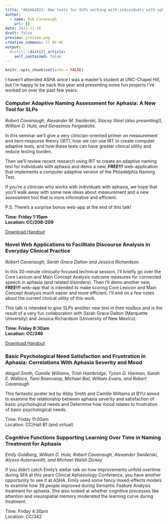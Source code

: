 ```yaml
---
title: "#ASHA2022: New tools for SLPs working with individuals with aphasia"
author:
  - name: Rob Cavanaugh
    url: {}
date: 2022-11-16
draft: false
preview: preview.png
creative_commons: CC BY-NC
output:
  distill::distill_article:
    self_contained: false
---
```


```r
knitr::opts_chunk$set(echo = FALSE)
```

I haven't attended ASHA since I was a master's student at UNC-Chapel Hill, but I'm happy to be back this year and presenting some fun projects I've worked on over the past few years.

### **Computer Adaptive Naming Assessment for Aphasia: A New Tool for SLPs**

*Robert Cavanaugh, Alexander M. Swiderski, Stacey Steel (also presenting!), William D. Hula, and Gerasimos Fergadiotis.*

In this seminar we'll give a very clinician-oriented primer on measurement and item-response theory (IRT), how we can use IRT to create computer adaptive tests, and how these tests can have greater clinical utility and reduce testing burden.

Then we'll review recent research using IRT to create an adaptive naming test for individuals with aphasia and demo a new, ***FREE!!!*** web-application that implements a computer adaptive version of the Philadelphia Naming Test.

If you're a clinician who works with individuals with aphasia, we hope that you'll walk away with some new ideas about measurement and a new assessment tool that is more informative and efficient.

P.S. There's a surprise bonus web-app at the end of this talk!

**Time: Friday 1:15pm\
Location: CC/208-209**

<a href="ASHA-CAVANAUGH-2022-PNT-HANDOUT.pdf" target="_blank">Download Handout</a>

### **Novel Web Applications to Facilitate Discourse Analysis in Everyday Clinical Practice**

*Robert Cavanaugh, Sarah Grace Dalton and Jessica Richardson.*

In this 30-minute clinically-focused technical session, I'll briefly go over the Core Lexicon and Main Concept Analysis outcome measures for connected speech in aphasia (and related disorders). Then I'll demo another new, ***FREE!!!*** web-app that is intended to make scoring Core Lexicon and Main Concept Analysis much easier and more efficient. I'll end on a few notes about the current clinical utility of this work.

This talk is intended to give SLPs another new tool in their toolbox and is the result of a very fun collaboration with Sarah Grace Dalton (Marquette University) and Jessica Richardson (University of New Mexico).

**Time: Friday 8:30am\
Location: CC/346**

<a href="ASHA-CAVANAUGH-2022-CL-MCA-HANDOUT.pdf" target="_blank">Download Handout</a>

### **Basic Psychological Need Satisfaction and Frustration in Aphasia: Correlations With Aphasia Severity and Mood**

*Abigail Smith, Camille Williams, Trish Hambridge, Tyson G. Harmon, Sarah E. Wallace, Tami Brancamp, Michael Biel, William Evans, and Robert Cavanaugh*

This fantastic poster led by Abby Smith and Camille Williams at BYU aimed to examine the relationship between aphasia severity and satisfaction of basic psychological needs and Determine how mood relates to frustration of basic psychological needs.

Time: Friday 11:00am\
Location: CC/Hall B1 (and virtual)

### **Cognitive Functions Supporting Learning Over Time in Naming Treatment for Aphasia**

*Emily Goldberg, William D. Hula, Robert Cavanaugh, Alexander Swiderski, Alyssa Autenwreith, and Michael Walsh Dickey*

If you didn't catch Emily's stellar talk on how improvements unfold overtime during SFA at this years Clinical Aphasiology Conference, you have another opportunity to see it at ASHA. Emily used some fancy mixed-effects models to examine how 39 people improved during Semantic Feature Analysis treatment for aphasia. She also looked at whether cognitive processes like attention and visuospatial memory moderated the learning curve during treatment.

Time: Friday 4:30pm\
Location: CC/342
